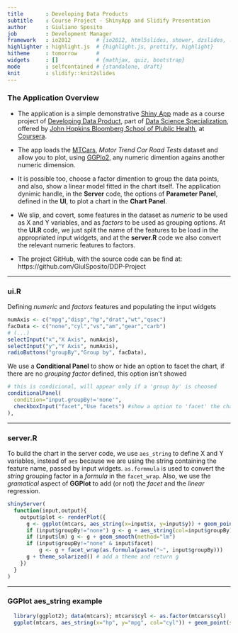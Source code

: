 ```yaml
---
title       : Developing Data Products
subtitle    : Course Project - ShinyApp and Slidify Presentation
author      : Giuliano Sposito
job         : Development Manager
framework   : io2012        # {io2012, html5slides, shower, dzslides, ...}
highlighter : highlight.js  # {highlight.js, prettify, highlight}
hitheme     : tomorrow      # 
widgets     : []            # {mathjax, quiz, bootstrap}
mode        : selfcontained # {standalone, draft}
knit        : slidify::knit2slides
---
```


### The Application Overview

- The application is a simple demonstrative [Shiny App](http://shiny.rstudio.com/) made as a course project of  [Developing Data Product](https://www.coursera.org/course/devdataprod), part of [Data Science Specialization](https://www.coursera.org/specializations/jhudatascience), offered by [John Hopkins Bloomberg School of Plublic Health](http://www.jhsph.edu/), at [Coursera](href="http://www.coursera.org).

- The app loads the [MTCars](https://stat.ethz.ch/R-manual/R-devel/library/datasets/html/mtcars.html), *Motor Trend Car Road Tests* dataset and allow you to plot, using [GGPlo2](http://ggplot2.org/), any numeric dimention agains another numeric dimension.

- It is possible too, choose a factor dimention to group the data points, and also, show a linear model fitted in the chart itself. The application dynimic handle, in the **Server** code, the options of **Parameter Panel**, defined in the **UI**, to plot a chart in the **Chart Panel**.

- We slip, and covert, some features in the dataset as *numeric* to be used as X and Y variables, and as *factors* to be used as grouping options. At the **UI.R** code, we just split the name of the features to be load in the appropriated input widgets, and at the **server.R** code we also convert the relevant numeric features to factors.

- The project GitHub, with the source code can be find at: https://github.com/GiulSposito/DDP-Project

---

### ui.R

Defining *numeric* and *factors* features and populating the input widgets
```r
numAxis <- c("mpg","disp","hp","drat","wt","qsec")
facData <- c("none","cyl","vs","am","gear","carb")
# (...)
selectInput("x","X Axis", numAxis),
selectInput("y","Y Axis", numAxis),
radioButtons("groupBy","Group by", facData),
```

We use a **Conditional Panel** to show or hide an option to facet the chart, if there are no *grouping factor* defined, this option isn't showed
```r
# this is condicional, will appear only if a 'group by' is choosed
conditionalPanel(
  condition="input.groupBy!='none'",
  checkboxInput("facet","Use facets") #show a option to 'facet' the chart
), 
```

--- 

### server.R

To build the chart in the server code, we use `aes_string` to define X and Y variables, instead of `aes` because we are using the string containing the feature name, passed by input widgets. `as.formmula` is used to convert the *string* grouping factor in a *formula* in the `facet_wrap`. Also, we use the *gramatical* aspect of **GGPlot** to add (or not) the *facet* and the *linear* regression.

```r
shinyServer(
  function(input,output){   
    output$plot <- renderPlot({
      g <- ggplot(mtcars, aes_string(x=input$x, y=input$y)) + geom_point(size=5) 
      if (input$groupBy!="none") g <- g + aes_string(col=input$groupBy)
      if (input$lm) g <- g + geom_smooth(method="lm")
      if (input$groupBy!="none" & input$facet) 
          g <- g + facet_wrap(as.formula(paste("~", input$groupBy)))
      g + theme_solarized() # add a theme and return g
    })
  }
)
```

---

### GGPlot aes_string example

```r
  library(ggplot2); data(mtcars); mtcars$cyl <- as.factor(mtcars$cyl)
  ggplot(mtcars, aes_string(x="hp", y="mpg", col="cyl")) + geom_point(size=5)
```


